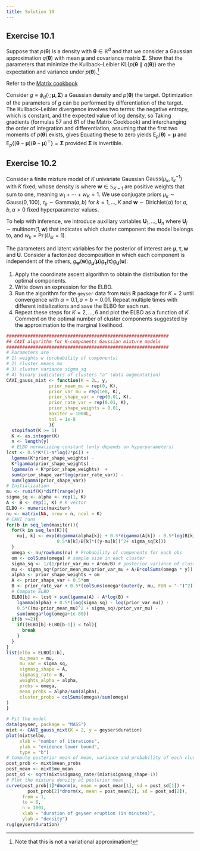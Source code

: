 ```yaml
---
title: Solution 10
---
```



## Exercise 10.1

Suppose that $p(\boldsymbol{\theta})$ is a density with $\boldsymbol{\theta} \in \mathbb{R}^d$ and that we consider a Gaussian approximation $q(\boldsymbol{\theta})$ with mean $\boldsymbol{\mu}$ and covariance matrix $\boldsymbol{\Sigma}$. Show that the parameters that minimize the Kullback--Leibler $\mathsf{KL}\{p(\boldsymbol{\theta} \parallel q(\boldsymbol{\theta})\}$ are the expectation and variance under $p(\boldsymbol{\theta})$.^[Note that this is not a variational approximation!]
      
:::{.solution}

Refer to the [Matrix cookbook](https://www.math.uwaterloo.ca/~hwolkowi/matrixcookbook.pdf)

Consider $g \equiv \phi_d(\cdot; \boldsymbol{\mu},\boldsymbol{\Sigma})$ a Gaussian density and $p(\boldsymbol{\theta})$ the target. Optimization of the parameters of $g$ can be performed by differentiation of the target. The Kullback--Leibler divergence involves two terms: the negative entropy, which is constant, and the expected value of log density, so
\begin{align*}
\mathsf{KL}(p \parallel g) \stackrel{\boldsymbol{\mu}, \boldsymbol{\Sigma}}{\propto} -\frac{1}{2} \mathsf{E}_{p}\left\{ (\boldsymbol{\theta}-\boldsymbol{\mu})^\top\boldsymbol{\Sigma}^{-1}(\boldsymbol{\theta}-\boldsymbol{\mu})\right\} - \frac{1}{2} \log |\boldsymbol{\Sigma}|
\end{align*}
Taking gradients (formulas 57 and 61 of the Matrix Cookbook) and interchanging the order of integration and differentiation, assuming that the first two moments of $p(\boldsymbol{\theta})$ exists, gives 
\begin{align*}
\frac{\partial}{\partial \boldsymbol{\mu}} \mathsf{KL}(p \parallel g) &= \mathsf{E}_{p}\left\{(\boldsymbol{\theta}-\boldsymbol{\mu})^\top\right\}\boldsymbol{\Sigma}^{-1} \\
\frac{\partial}{\partial \boldsymbol{\Sigma}} \mathsf{KL}(p \parallel g) &= \frac{1}{2} \boldsymbol{\Sigma}^{-1} 
\mathsf{E}_{p}\left\{(\boldsymbol{\theta}-\boldsymbol{\mu})(\boldsymbol{\theta}-\boldsymbol{\mu})^\top\right\}\boldsymbol{\Sigma}^{-1}  - \frac{1}{2}\boldsymbol{\Sigma}^{-1}
\end{align*}
Equating these to zero yields $\mathsf{E}_p(\boldsymbol{\theta}) = \boldsymbol{\mu}$ and $\mathsf{E}_p\left\{(\boldsymbol{\theta}-\boldsymbol{\mu})(\boldsymbol{\theta}-\boldsymbol{\mu})^\top\right\} = \boldsymbol{\Sigma}$ provided $\boldsymbol{\Sigma}$ is invertible.

:::
      
      
## Exercise 10.2

Consider a finite mixture model of $K$ univariate Gaussian $\mathsf{Gauss}(\mu_k, \tau_k^{-1})$ with $K$ fixed, whose density is
\begin{align*}
\sum_{k=1}^{K} w_k \left(\frac{\tau_k}{2\pi}\right)^{1/2}\exp \left\{-\frac{\tau_k}{2}(y_i-\mu_k)^2\right\}
\end{align*}
where $\boldsymbol{w} \in \mathbb{S}_{K-1}$ are positive weights that sum to one, meaning $w_1 + \cdots + w_K=1.$ We use conjugate priors 
$\mu_k \sim \mathsf{Gauss}(0, 100)$, $\tau_k \sim \mathsf{Gamma}(a, b)$ for $k=1, \ldots, K$ and $\boldsymbol{w} \sim \mathsf{Dirichlet}(\alpha)$ for $a, b, \alpha>0$ fixed hyperparameter values.

To help with inference, we introduce auxiliary variables $\boldsymbol{U}_1, \ldots, \boldsymbol{U}_n$ where $\boldsymbol{U}_i \sim \mathsf{multinom}(1, \boldsymbol{w})$ that indicates which cluster component the model belongs to, and $w_k = \Pr(U_{ik}=1).$

The parameters and latent variables for the posterior of interest are $\boldsymbol{\mu}, \boldsymbol{\tau}, \boldsymbol{w}$ and $\boldsymbol{U}.$ Consider a factorized decomposition in which each component is independent of the others, $g_{\boldsymbol{w}}(\boldsymbol{w})g_{\boldsymbol{\mu}}(\boldsymbol{\mu})g_{\boldsymbol{\tau}}(\boldsymbol{\tau}) g_{\boldsymbol{U}}(\boldsymbol{u}).$

1. Apply the coordinate ascent algorithm to obtain the distribution for the optimal components.
2. Write down an expression for the ELBO.
3. Run the algorithm for the `geyser` data from `MASS` **R** package for $K=2$ until convergence with $\alpha=0.1, a=b=0.01.$ Repeat multiple times with different initializations and save the ELBO for each run.
4. Repeat these steps for $K=2, \ldots, 6$ and plot the ELBO as a function of $K$. Comment on the optimal number of cluster components suggested by the approximation to the marginal likelihood.


:::{.solution}

```r
#############################################################
## CAVI algorithm for K-components Gaussian mixture models
#############################################################
# Parameters are
# 1) weights w (probability of components)
# 2) cluster means mu
# 3) cluster variance sigma_sq
# 4) binary indicators of clusters "a" (data augmentation)
CAVI_gauss_mixt <- function(K = 2L, y,
                prior_mean_mu = rep(0, K),
                prior_var_mu = rep(1e8, K),
                prior_shape_var = rep(0.01, K),
                prior_rate_var = rep(0.01, K),
                prior_shape_weights = 0.01,
                maxiter = 1000L,
                tol = 1e-8
                ){
  stopifnot(K >= 1)
  K <- as.integer(K)
  n <- length(y)
  # ELBO normalizing constant (only depends on hyperparameters)
lcst <- 0.5*K*(1-n*log(2*pi)) +
  lgamma(K*prior_shape_weights) -
  K*lgamma(prior_shape_weights) -
  lgamma(n + K*prior_shape_weights)  +
  sum(prior_shape_var*log(prior_rate_var)) -
  sum(lgamma(prior_shape_var))
# Initialization
mu <- runif(K)*diff(range(y))
sigma_sq <- alpha <- rep(1, K)
A <- B <- rep(1, K) # K vector
ELBO <- numeric(maxiter)
nu <- matrix(NA, nrow = n, ncol = K)
# CAVI runs
for(b in seq_len(maxiter)){
  for(k in seq_len(K)){
    nu[, k] <- exp(digamma(alpha[k]) + 0.5*digamma(A[k]) - 0.5*log(B[k]) -
                   0.5*A[k]/B[k]*((y-mu[k])^2+ sigma_sq[k]))
  }
  omega <- nu/rowSums(nu) # Probability of components for each obs
  om <- colSums(omega) # sample size in each cluster
  sigma_sq <- 1/(1/prior_var_mu + A*om/B) # posterior variance of cluster
  mu <- sigma_sq*(prior_mean_mu/prior_var_mu + A/B*colSums(omega * y)) # posterior mean of cluster
  alpha <- prior_shape_weights + om
  A <- prior_shape_var + 0.5*om
  B <- prior_rate_var + 0.5*(colSums(omega*(outer(y, mu, FUN = "-")^2)) + om*sigma_sq)
  # Compute ELBO
  ELBO[b] <- lcst + sum(lgamma(A) - A*log(B) +
    lgamma(alpha) + 0.5*(log(sigma_sq) - log(prior_var_mu)) -
    0.5*((mu-prior_mean_mu)^2 + sigma_sq)/prior_var_mu) -
    sum(omega*log(omega+1e-80))
  if(b >=2){
    if((ELBO[b]-ELBO[b-1]) < tol){
      break
    }
  }
}
list(elbo = ELBO[1:b],
     mu_mean = mu,
     mu_var = sigma_sq,
     sigmasg_shape = A,
     sigmasg_rate = B,
     weights_alpha = alpha,
     probs = omega,
     mean_probs = alpha/sum(alpha),
     cluster_probs = colSums(omega)/sum(omega)
)
}
```

```r
# Fit the model
data(geyser, package = "MASS")
mixt <- CAVI_gauss_mixt(K = 2, y = geyser$duration)
plot(mixt$elbo, 
     xlab = "number of iterations", 
     ylab = "evidence lower bound", 
     type = "b")
# Compute posterior mean of mean, variance and probability of each cluster
post_prob <- mixt$mean_probs
post_mean <- mixt$mu_mean
post_sd <- sqrt(mixt$sigmasg_rate/(mixt$sigmasg_shape-1))
# Plot the mixture density at posterior mean
curve(post_prob[1]*dnorm(x, mean = post_mean[1], sd = post_sd[1]) +
        post_prob[2]*dnorm(x, mean = post_mean[2], sd = post_sd[2]),
      from = 1,
      to = 6,
      n = 1001,
      xlab = "duration of geyser eruption (in minutes)",
      ylab = "density")
rug(geyser$duration)
```


:::
